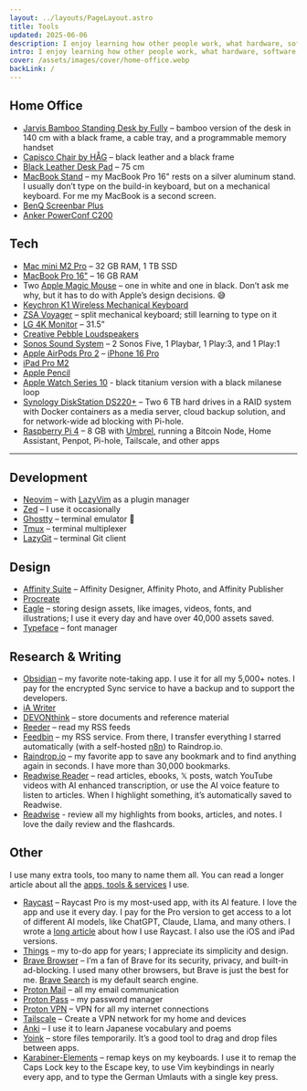 ```yaml
---
layout: ../layouts/PageLayout.astro
title: Tools
updated: 2025-06-06
description: I enjoy learning how other people work, what hardware, software, tools, and gadgets they use. On this page, I present my tools.
intro: I enjoy learning how other people work, what hardware, software, tools, and gadgets they use. Here, I present my tools.
cover: /assets/images/cover/home-office.webp
backLink: /
---
```



## Home Office

- [Jarvis Bamboo Standing Desk by Fully](https://www.fully.com/standing-desks/jarvis/jarvis-adjustable-height-desk-bamboo.html) – bamboo version of the desk in 140 cm with a black frame, a cable tray, and a programmable memory handset
- [Capisco Chair by HÅG](https://www.fully.com/chairs/for-standing-desks/hag-capisco-chair.html) –
  black leather and a black frame
- [Black Leather Desk Pad](https://www.amazon.de/dp/B07PXDSSZP) – 75 cm
- [MacBook Stand](https://www.amazon.de/dp/B01F01DRW6) – my MacBook Pro 16" rests on a silver aluminum stand. I usually don’t type on the build-in keyboard, but on a mechanical keyboard. For me my MacBook is a second screen.
- [BenQ Screenbar Plus](https://www.amazon.de/dp/B07GGVNXSW)
- [Anker PowerConf C200](https://www.amazon.de/dp/B09MFMTMPD)

## Tech

- [Mac mini M2 Pro](https://www.apple.com/mac-mini/) – 32 GB RAM, 1 TB SSD
- [MacBook Pro 16"](https://www.apple.com/macbook-pro/) – 16 GB RAM
- Two [Apple Magic Mouse](https://www.apple.com/shop/product/MK2E3AM/A/magic-mouse-white-multi-touch-surface) – one in white and one in black. Don’t ask me why, but it has to do with Apple’s design decisions. 😅
- [Keychron K1 Wireless Mechanical Keyboard](https://www.keychron.com/products/keychron-k1-wireless-mechanical-keyboard)
- [ZSA Voyager](https://www.zsa.io/voyager) – split mechanical keyboard; still learning to type on it
- [LG 4K Monitor](https://www.lg.com/de/monitore/lg-32ud99-w) – 31.5”
- [Creative Pebble Loudspeakers](https://www.creative.com/pebble)
- [Sonos Sound System](https://www.sonos.com/) – 2 Sonos Five, 1 Playbar, 1 Play:3, and 1 Play:1
- [Apple AirPods Pro 2](https://www.apple.com/airpods-pro/)
  – [iPhone 16 Pro](https://www.apple.com/shop/buy-iphone/iphone-16-pro)
- [iPad Pro M2](https://www.apple.com/ipad-pro/)
- [Apple Pencil](https://www.apple.com/apple-pencil/)
- [Apple Watch Series 10](https://www.apple.com/watch/) - black titanium version with a black milanese loop
- [Synology DiskStation DS220+](https://www.synology.com/en-us/products/DS220+) – Two 6 TB hard drives in a RAID system with Docker containers as a media server, cloud backup solution, and for network-wide ad blocking with Pi-hole.
- [Raspberry Pi 4](https://www.raspberrypi.com/products/raspberry-pi-4-model-b/) – 8 GB with [Umbrel](https://umbrel.com/), running a Bitcoin Node, Home Assistant, Penpot, Pi-hole, Tailscale, and other apps

---

## Development

- [Neovim](https://neovim.io/) – with [LazyVim](https://www.lazyvim.org/) as a plugin manager
- [Zed](https://zed.dev/) – I use it occasionally
- [Ghostty](https://ghostty.org/) – terminal emulator 👻
- [Tmux](https://tmux.github.io/) – terminal multiplexer
- [LazyGit](https://github.com/jesseduffield/lazygit) – terminal Git client

## Design

- [Affinity Suite](https://affinity.serif.com/) – Affinity Designer, Affinity Photo, and Affinity Publisher
- [Procreate](https://procreate.com/)
- [Eagle](https://eagle.cool/) – storing design assets, like images, videos, fonts, and illustrations; I use it every day and have over 40,000 assets saved.
- [Typeface](https://typefaceapp.com/) – font manager

## Research & Writing

- [Obsidian](https://obsidian.md/) – my favorite note-taking app. I use it for all my 5,000+ notes. I pay for the encrypted Sync service to have a backup and to support the developers.
- [iA Writer](https://ia.net/writer)
- [DEVONthink](https://www.devontechnologies.com/apps/devonthink) – store documents and reference material
- [Reeder](https://reeder.app/) – read my RSS feeds
- [Feedbin](https://feedbin.com/) – my RSS service. From there, I transfer everything I starred automatically (with a self-hosted [n8n](https://n8n.io/)) to Raindrop.io.
- [Raindrop.io](https://raindrop.io/) – my favorite app to save any bookmark and to find anything again in seconds. I have more than 30,000 bookmarks.
- [Readwise Reader](https://readwise.io/read) – read articles, ebooks, 𝕏 posts, watch YouTube videos with AI enhanced transcription, or use the AI voice feature to listen to articles. When I highlight something, it’s automatically saved to Readwise.
- [Readwise](https://readwise.io/i/stefan805) - review all my highlights from books, articles, and notes. I love the daily review and the flashcards.

## Other

I use many extra tools, too many to name them all. You can read a longer article about all the [apps, tools & services](https://www.stefanimhoff.de/apps-tools-services/) I use.

- [Raycast](https://raycast.com/?via=kogakure) – Raycast Pro is my most-used app, with its AI feature. I love the app and use it every day. I pay for the Pro version to get access to a lot of different AI models, like ChatGPT, Claude, Llama, and many others. I wrote a [long article](/raycast/) about how I use Raycast. I also use the iOS and iPad versions.
- [Things](https://culturedcode.com/things/) – my to-do app for years; I appreciate its simplicity and design.
- [Brave Browser](https://brave.com/) – I’m a fan of Brave for its security, privacy, and built-in ad-blocking. I used many other browsers, but Brave is just the best for me. [Brave Search](https://search.brave.com/) is my default search engine.
- [Proton Mail](https://proton.me/mail) – all my email communication
- [Proton Pass](https://proton.me/pass) – my password manager
- [Proton VPN](https://protonvpn.com/) – VPN for all my internet connections
- [Tailscale](https://tailscale.com/) – Create a VPN network for my home and devices
- [Anki](https://apps.ankiweb.net/) – I use it to learn Japanese vocabulary and poems
- [Yoink](https://eternalstorms.at/yoink/mac/) – store files temporarily. It’s a good tool to drag and drop files between apps.
- [Karabiner-Elements](https://karabiner-elements.pqrs.org/) – remap keys on my keyboards. I use it to remap the Caps Lock key to the Escape key, to use Vim keybindings in nearly every app, and to type the German Umlauts with a single key press.
